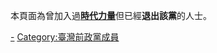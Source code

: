 本頁面為曾加入過'''[[時代力量|時代力量]]'''但已經'''退出該黨'''的人士。

[[Category:時代力量黨員|-]]
[[Category:臺灣前政黨成員|Category:臺灣前政黨成員]]